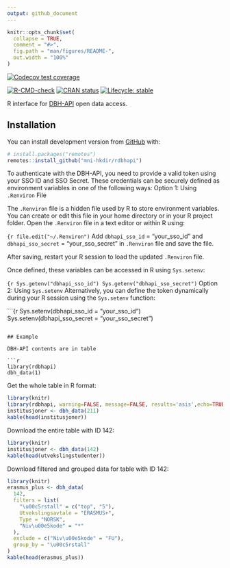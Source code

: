 ```yaml
---
output: github_document
---
```


<!-- README.md is generated from README.Rmd. Please edit that file -->

```r
knitr::opts_chunk$set(
  collapse = TRUE,
  comment = "#>",
  fig.path = "man/figures/README-",
  out.width = "100%"
)
```

<!-- badges: start -->


[![Codecov test coverage](https://codecov.io/gh/mni-hkdir/rdbhapi/branch/master/graph/badge.svg)](https://codecov.io/gh/makinin/rdbhapi?branch=master)

[![R-CMD-check](https://github.com/mni-hkdir/rdbhapi/workflows/R-CMD-check/badge.svg)](https://github.com/makinin/rdbhapi/actions)
[![CRAN status](https://www.r-pkg.org/badges/version/rdbhapi)](https://CRAN.R-project.org/package=rdbhapi)
[![Lifecycle: stable](https://img.shields.io/badge/lifecycle-stable-brightgreen.svg)](https://lifecycle.r-lib.org/articles/stages.html#stable)

R interface for [DBH-API](https://dbh.hkdir.no/dbhapiklient/) open data access.

## Installation



You can install development version from [GitHub](https://github.com/) with:

``` r
# install.packages("remotes")
remotes::install_github("mni-hkdir/rdbhapi")

```
To authenticate with the DBH-API, you need to provide a valid token using your SSO ID and SSO Secret. These credentials can be securely defined as environment variables in one of the following ways:
 Option 1: Using `.Renviron` File

The `.Renviron` file is a hidden file used by R to store environment variables.
You can create or edit this file in your home directory or in your R project folder.
Open the `.Renviron` file in a text editor or within R using:

```{r
file.edit("~/.Renviron")
```
Add  `dbhapi_sso_id` = "your_sso_id" and `dbhapi_sso_secret` = "your_sso_secret"
in `.Renviron` file and save the file. 

After saving, restart your R session to load the updated `.Renviron` file.

Once defined, these variables can be accessed in R using `Sys.setenv`:

```{r
Sys.getenv("dbhapi_sso_id")
Sys.getenv("dbhapi_sso_secret")
```
 Option 2: Using `Sys.setenv`
Alternatively, you can define the token dynamically during your R session using the `Sys.setenv` function:

```{r
Sys.setenv(dbhapi_sso_id = "your_sso_id")
Sys.setenv(dbhapi_sso_secret = "your_sso_secret")

```

## Example

DBH-API contents are in table

```r
library(rdbhapi) 
dbh_data(1)
```

Get the whole table in R format:

```r
library(knitr)
library(rdbhapi, warning=FALSE, message=FALSE, results='asis',echo=TRUE, eval=TRUE)
institusjoner <- dbh_data(211)
kable(head(institusjoner))
```

Download the entire table with ID 142:

```r
library(knitr)
institusjoner <- dbh_data(142)
kable(head(utvekslingstudenter))
```


Download filtered and grouped data for table with ID 142:

```r
library(knitr)
erasmus_plus <- dbh_data(
  142,
  filters = list(
    "\u00c5rstall" = c("top", "5"),
    Utvekslingsavtale = "ERASMUS+",
    Type = "NORSK",
    "Niv\u00e5kode" = "*"
  ),
  exclude = c("Niv\u00e5kode" = "FU"),
  group_by = "\u00c5rstall"
)
kable(head(erasmus_plus))

```


